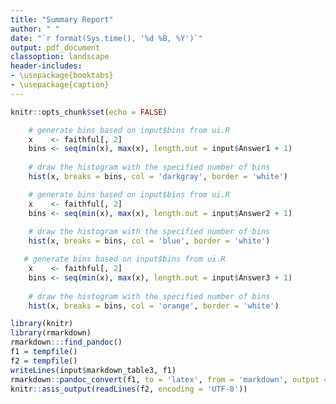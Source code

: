 ---
title: "Summary Report"
author: " "
date: "`r format(Sys.time(), '%d %B, %Y')`"
output: pdf_document
classoption: landscape
header-includes:
- \usepackage{booktabs}
- \usepackage{caption}
---
```{r setup, include=FALSE}
knitr::opts_chunk$set(echo = FALSE)
```




\begin{center}
\textbf{Plot 1} 
\end{center}

```{r TableJiena, results = 'asis', fig.show='asis', fig.align="center", out.width = "860px", out.height= "390px" }
    # generate bins based on input$bins from ui.R
    x    <- faithful[, 2] 
    bins <- seq(min(x), max(x), length.out = input$Answer1 + 1)
    
    # draw the histogram with the specified number of bins
    hist(x, breaks = bins, col = 'darkgray', border = 'white')
```

\begin{center}
\textbf{Plot 2} 
\end{center}


```{r TableJiena2,  results = 'asis', fig.show='asis', fig.align="center", out.width = "860px", out.height= "390px"  }
    # generate bins based on input$bins from ui.R
    x    <- faithful[, 2] 
    bins <- seq(min(x), max(x), length.out = input$Answer2 + 1)
    
    # draw the histogram with the specified number of bins
    hist(x, breaks = bins, col = 'blue', border = 'white')
```

\pagebreak

\begin{center}
\textbf{Plot 3} 
\end{center}

```{r TableJiena3,  results = 'asis', fig.show='asis', fig.align="center", out.width = "860px", out.height= "390px"  }
   # generate bins based on input$bins from ui.R
    x    <- faithful[, 2] 
    bins <- seq(min(x), max(x), length.out = input$Answer3 + 1)
    
    # draw the histogram with the specified number of bins
    hist(x, breaks = bins, col = 'orange', border = 'white')
```




```{r Comment_monthly, echo=FALSE}
library(knitr)  
library(rmarkdown)
rmarkdown:::find_pandoc()   
f1 = tempfile()
f2 = tempfile()
writeLines(input$markdown_table3, f1)
rmarkdown::pandoc_convert(f1, to = 'latex', from = 'markdown', output = f2)
knitr::asis_output(readLines(f2, encoding = 'UTF-8'))
```

